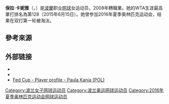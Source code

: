 {{Infobox 网球
|姓名=Paula Kania
|image= [[File:Kania_WMQ14_(7)_(14604940234).jpg|250px]]
|国籍={{POL}}
|生年=1992年
|生日={{birth date and age|mf=yes|1992|11|6}}
|出生地=[[波蘭|波蘭]]
|居住地=[[波蘭|波蘭]]
|身高=179
|体重=65
|持拍手=右
|反拍=雙手
|转职业年=2008年
|球拍=
|球衣=
|球鞋=
|单打最高排名=128（2015年6月15日）
|双打最高排名=
|现单打排名=
|现双打排名=
|单打冠军头衔=（WTA）0（ITF）5
|双打冠军头衔=（WTA）1（ITF）12
|职业战绩=194胜156负
|雙打職業戰績=147胜101负
|奖金=$455,649[[美元|美元]]
|澳网最好成绩= 
|法网最好成绩= 第二輪（2015）
|温网最好成绩= 第一輪（2016）
|美网最好成绩= 第一輪（2014）
|澳網雙打最好成績= 第一輪（2016）
|法網雙打最好成績= 第三輪（2015）
|溫網雙打最好成績= 
|美網雙打最好成績= 第二輪（2014）
|大满贯个数=
}}

'''保拉·卡妮雅'''（{{lang-en|'''Paula Kania'''}}，{{bd|1992年|11月6日|catIdx=Kania, Paula}}）是[[波蘭|波蘭]]职业[[网球|网球]]女运动员，2008年轉職業。她的WTA生涯最高單打排名為第128（2015年6月15日）。她曾参加2016年夏季奥林匹克运动会，结果在双打第一轮被淘汰。

==參考來源==
{{reflist}}

== 外部链接 ==
{{Commonscat|Paula Kania}}
* {{WTA|14281}}
* {{ITF Profile|id=100085625}}
* [http://www.fedcup.com/en/players/player.aspx?id=100085625 Fed Cup - Player profile - Paula Kania (POL)] {{Wayback|url=http://www.fedcup.com/en/players/player.aspx?id=100085625 |date=20170220125135 }}

{{網球選手前十名}}

{{DEFAULTSORT:Paula, Kania}}
[[Category:波兰女子网球运动员|Category:波兰女子网球运动员]]
[[Category:波兰奥运网球运动员|Category:波兰奥运网球运动员]]
[[Category:2016年夏季奥林匹克运动会网球运动员|Category:2016年夏季奥林匹克运动会网球运动员]]